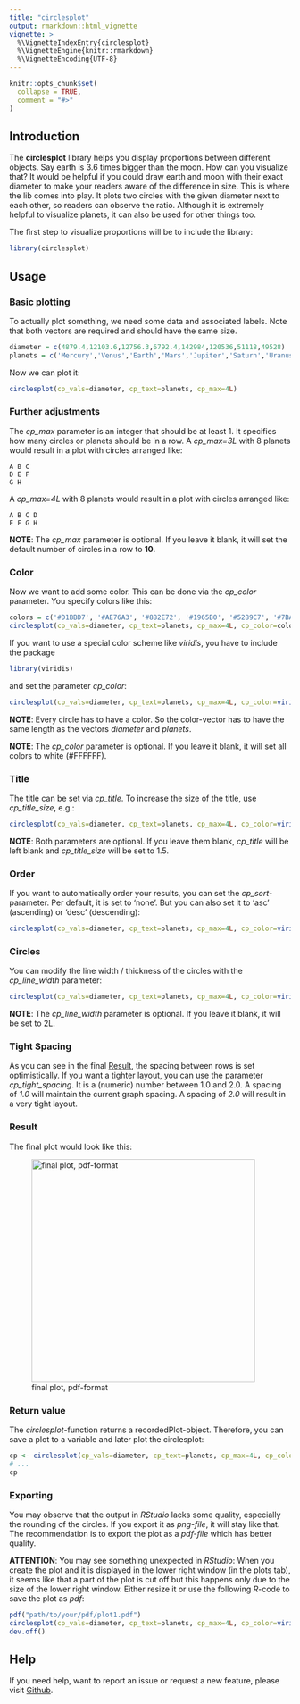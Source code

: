 ```yaml
---
title: "circlesplot"
output: rmarkdown::html_vignette
vignette: >
  %\VignetteIndexEntry{circlesplot}
  %\VignetteEngine{knitr::rmarkdown}
  %\VignetteEncoding{UTF-8}
---
```


```r
knitr::opts_chunk$set(
  collapse = TRUE,
  comment = "#>"
)
```

## Introduction

The __circlesplot__ library helps you display proportions between different objects. Say earth is 3.6 times bigger than the moon. How can you visualize that? It would be helpful if you could draw earth and moon with their exact diameter to make your readers aware of the difference in size. This is where the lib comes into play. It plots two circles with the given diameter next to each other, so readers can observe the ratio. Although it is extremely helpful to visualize planets, it can also be used for other things too.

The first step to visualize proportions will be to include the library:

```r
library(circlesplot)
```

## Usage

### Basic plotting

To actually plot something, we need some data and associated labels. Note that both vectors are required and should have the same size.

```r
diameter = c(4879.4,12103.6,12756.3,6792.4,142984,120536,51118,49528)
planets = c('Mercury','Venus','Earth','Mars','Jupiter','Saturn','Uranus','Neptune')
```

Now we can plot it:

```r
circlesplot(cp_vals=diameter, cp_text=planets, cp_max=4L)
```

### Further adjustments

The *cp_max* parameter is an integer that should be at least 1. It specifies how many circles or planets should be in a row.
A *cp_max=3L* with 8 planets would result in a plot with circles arranged like:

```
A B C
D E F
G H
```

A *cp_max=4L* with 8 planets would result in a plot with circles arranged like:

```
A B C D
E F G H
```

**NOTE**: The *cp_max* parameter is optional. If you leave it blank, it will set the default number of circles in a row to **10**.


### Color

Now we want to add some color. This can be done via the *cp_color* parameter. You specify colors like this:

```r
colors = c('#D1BBD7', '#AE76A3', '#882E72', '#1965B0', '#5289C7', '#7BAFDE', '#4EB265', '#90C987')
circlesplot(cp_vals=diameter, cp_text=planets, cp_max=4L, cp_color=colors)
```

If you want to use a special color scheme like *viridis*, you have to include the package

```r
library(viridis)
```

and set the parameter *cp_color*:

```r
circlesplot(cp_vals=diameter, cp_text=planets, cp_max=4L, cp_color=viridis(8))
```

**NOTE**: Every circle has to have a color. So the color-vector has to have the same length as the vectors *diameter* and *planets*. 

**NOTE**: The *cp_color* parameter is optional. If you leave it blank, it will set all colors to white (#FFFFFF).

### Title

The title can be set via *cp_title*. To increase the size of the title, use *cp_title_size*, e.g.:

```r
circlesplot(cp_vals=diameter, cp_text=planets, cp_max=4L, cp_color=viridis(8), cp_title="Planets", cp_title_size=2)
```

**NOTE**: Both parameters are optional. If you leave them blank, *cp_title* will be left blank and *cp_title_size* will be set to 1.5.

### Order

If you want to automatically order your results, you can set the *cp_sort*-parameter. Per default, it is set to 'none'.
But you can also set it to 'asc' (ascending) or 'desc' (descending):

```r
circlesplot(cp_vals=diameter, cp_text=planets, cp_max=4L, cp_color=viridis(8), cp_title="Planets", cp_title_size=2, cp_sort='desc')
```


### Circles

You can modify the line width / thickness of the circles with the *cp_line_width* parameter: 

```r
circlesplot(cp_vals=diameter, cp_text=planets, cp_max=4L, cp_color=viridis(8), cp_title="Planets", cp_title_size=2, cp_sort='desc', cp_line_width=3L)
```

**NOTE**: The *cp_line_width* parameter is optional. If you leave it blank, it will be set to 2L.


### Tight Spacing

As you can see in the final [Result](#Result), the spacing between rows is set optimistically. If you want a tighter layout, you can use the parameter *cp_tight_spacing*.
It is a (numeric) number between 1.0 and 2.0. A spacing of _1.0_ will maintain the current graph spacing. A spacing of _2.0_ will result in a very tight layout.

### Result

The final plot would look like this:

![final plot, pdf-format](./vign_1.png){width=400}

### Return value

The *circlesplot*-function returns a recordedPlot-object. Therefore, you can save a plot to a variable and later plot the circlesplot:

```r
cp <- circlesplot(cp_vals=diameter, cp_text=planets, cp_max=4L, cp_color=viridis(8), cp_title="Planets", cp_title_size=2.5, cp_sort='desc', cp_line_width=3L)
# ...
cp
```


### Exporting

You may observe that the output in *RStudio* lacks some quality, especially the rounding of the circles. If you export it as *png-file*, it will stay like that. The recommendation is to export the plot as a *pdf-file* which has better quality. 

**ATTENTION**:
You may see something unexpected in *RStudio*: When you create the plot and it is displayed in the lower right window (in the plots tab), it seems like that a part of the plot is cut off but this happens only due to the size of the lower right window. Either resize it or use the following *R*-code to save the plot as *pdf*:

```r
pdf("path/to/your/pdf/plot1.pdf")
circlesplot(cp_vals=diameter, cp_text=planets, cp_max=4L, cp_color=viridis(8), cp_title="Planets", cp_sort='desc')
dev.off() 
```


## Help

If you need help, want to report an issue or request a new feature, please visit [Github](https://github.com/BenSt099/circlesplot).
